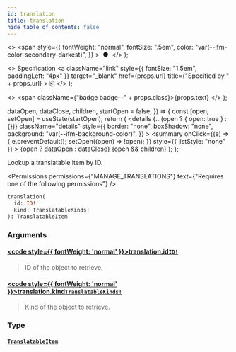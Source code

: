 ```yaml
---
id: translation
title: translation
hide_table_of_contents: false
---
```


  <>
    <span
      style={{
        fontWeight: "normal",
        fontSize: ".5em",
        color: "var(--ifm-color-secondary-darkest)",
      }}
    >
      &nbsp;●&nbsp;
    </span>
  </>
);

  <>
    Specification
    <a
      className="link"
      style={{ fontSize: "1.5em", paddingLeft: "4px" }}
      target="\_blank"
      href={props.url}
      title={"Specified by " + props.url}
    >
      ⎘
    </a>
  </>
);

  <>
    <span className={"badge badge--" + props.class}>{props.text}</span>
  </>
);


  dataOpen,
  dataClose,
  children,
  startOpen = false,
}) => {
  const [open, setOpen] = useState(startOpen);
  return (
    <details
      {...(open ? { open: true } : {})}
      className="details"
      style={{
        border: "none",
        boxShadow: "none",
        background: "var(--ifm-background-color)",
      }}
    >
      <summary
        onClick={(e) => {
          e.preventDefault();
          setOpen((open) => !open);
        }}
        style={{ listStyle: "none" }}
      >
        {open ? dataOpen : dataClose}
      </summary>
      {open && children}
    </details>
  );
};

Lookup a translatable item by ID.

<Permissions
  permissions={"MANAGE_TRANSLATIONS"}
  text={"Requires one of the following permissions"}
/>

```graphql
translation(
  id: ID!
  kind: TranslatableKinds!
): TranslatableItem
```

### Arguments

#### [<code style={{ fontWeight: 'normal' }}>translation.<b>id</b></code>](#)<Bullet />[`ID!`](../../../api-reference/miscellaneous/scalars/id) <Badge class="secondary" text="non-null"/> <Badge class="secondary" text="scalar"/>

> ID of the object to retrieve.

#### [<code style={{ fontWeight: 'normal' }}>translation.<b>kind</b></code>](#)<Bullet />[`TranslatableKinds!`](../../../api-reference/miscellaneous/enums/translatable-kinds) <Badge class="secondary" text="non-null"/> <Badge class="secondary" text="enum"/>

> Kind of the object to retrieve.

### Type

#### [`TranslatableItem`](../../../api-reference/miscellaneous/unions/translatable-item) <Badge class="secondary" text="union"/>

>

